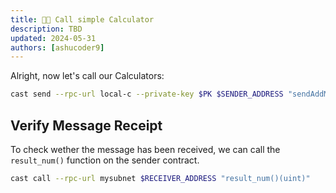 ```yaml
---
title: 👩‍💻 Call simple Calculator
description: TBD
updated: 2024-05-31
authors: [ashucoder9]
---
```


Alright, now let's call our Calculators:

```bash 
cast send --rpc-url local-c --private-key $PK $SENDER_ADDRESS "sendAddMessage(address, uint, uint)" $RECEIVER_ADDRESS 2 3
```

## Verify Message Receipt

To check wether the message has been received, we can call the `result_num()` function on the sender contract. 

```bash
cast call --rpc-url mysubnet $RECEIVER_ADDRESS "result_num()(uint)"
```